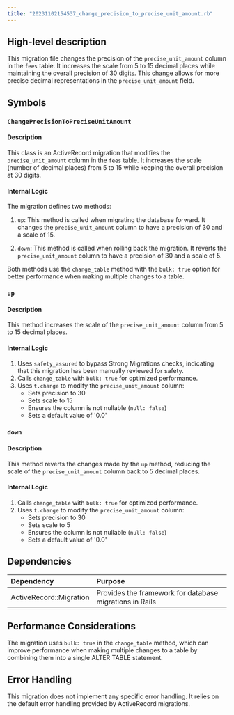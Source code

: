 ```yaml
---
title: "20231102154537_change_precision_to_precise_unit_amount.rb"
---
```


## High-level description
This migration file changes the precision of the `precise_unit_amount` column in the `fees` table. It increases the scale from 5 to 15 decimal places while maintaining the overall precision of 30 digits. This change allows for more precise decimal representations in the `precise_unit_amount` field.

## Symbols

### `ChangePrecisionToPreciseUnitAmount`
#### Description
This class is an ActiveRecord migration that modifies the `precise_unit_amount` column in the `fees` table. It increases the scale (number of decimal places) from 5 to 15 while keeping the overall precision at 30 digits.

#### Internal Logic
The migration defines two methods:

1. `up`: This method is called when migrating the database forward. It changes the `precise_unit_amount` column to have a precision of 30 and a scale of 15.

2. `down`: This method is called when rolling back the migration. It reverts the `precise_unit_amount` column to have a precision of 30 and a scale of 5.

Both methods use the `change_table` method with the `bulk: true` option for better performance when making multiple changes to a table.

### `up`
#### Description
This method increases the scale of the `precise_unit_amount` column from 5 to 15 decimal places.

#### Internal Logic
1. Uses `safety_assured` to bypass Strong Migrations checks, indicating that this migration has been manually reviewed for safety.
2. Calls `change_table` with `bulk: true` for optimized performance.
3. Uses `t.change` to modify the `precise_unit_amount` column:
   - Sets precision to 30
   - Sets scale to 15
   - Ensures the column is not nullable (`null: false`)
   - Sets a default value of '0.0'

### `down`
#### Description
This method reverts the changes made by the `up` method, reducing the scale of the `precise_unit_amount` column back to 5 decimal places.

#### Internal Logic
1. Calls `change_table` with `bulk: true` for optimized performance.
2. Uses `t.change` to modify the `precise_unit_amount` column:
   - Sets precision to 30
   - Sets scale to 5
   - Ensures the column is not nullable (`null: false`)
   - Sets a default value of '0.0'

## Dependencies
| Dependency | Purpose |
|:-----------|:--------|
| ActiveRecord::Migration | Provides the framework for database migrations in Rails |

## Performance Considerations
The migration uses `bulk: true` in the `change_table` method, which can improve performance when making multiple changes to a table by combining them into a single ALTER TABLE statement.

## Error Handling
This migration does not implement any specific error handling. It relies on the default error handling provided by ActiveRecord migrations.
